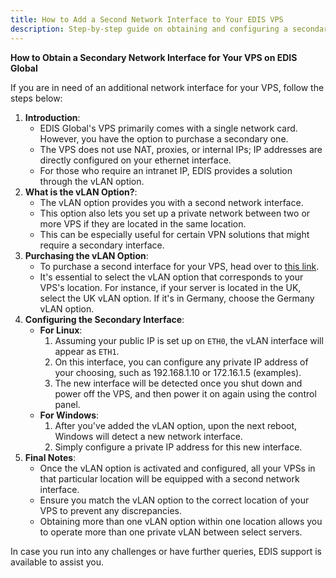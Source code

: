 ```yaml
---
title: How to Add a Second Network Interface to Your EDIS VPS
description: Step-by-step guide on obtaining and configuring a secondary network interface for your EDIS VPS. Maximize your private network capabilities with the vLAN option.
---
```


**How to Obtain a Secondary Network Interface for Your VPS on EDIS Global**

If you are in need of an additional network interface for your VPS, follow the steps below:

1. **Introduction**:
   - EDIS Global's VPS primarily comes with a single network card. However, you have the option to purchase a secondary one.
   - The VPS does not use NAT, proxies, or internal IPs; IP addresses are directly configured on your ethernet interface.
   - For those who require an intranet IP, EDIS provides a solution through the vLAN option.
2. **What is the vLAN Option?**:
   - The vLAN option provides you with a second network interface.
   - This option also lets you set up a private network between two or more VPS if they are located in the same location.
   - This can be especially useful for certain VPN solutions that might require a secondary interface.
3. **Purchasing the vLAN Option**:
   - To purchase a second interface for your VPS, head over to <a href="https://manage.edis.at/whmcs/cart.php?gid=209" target="_blank">this link</a>.
   - It's essential to select the vLAN option that corresponds to your VPS's location. For instance, if your server is located in the UK, select the UK vLAN option. If it's in Germany, choose the Germany vLAN option.
4. **Configuring the Secondary Interface**:
   - **For Linux**:
     1. Assuming your public IP is set up on `ETH0`, the vLAN interface will appear as `ETH1`.
     2. On this interface, you can configure any private IP address of your choosing, such as 192.168.1.10 or 172.16.1.5 (examples).
     3. The new interface will be detected once you shut down and power off the VPS, and then power it on again using the control panel.
   - **For Windows**:
     1. After you've added the vLAN option, upon the next reboot, Windows will detect a new network interface.
     2. Simply configure a private IP address for this new interface.
5. **Final Notes**:
   - Once the vLAN option is activated and configured, all your VPSs in that particular location will be equipped with a second network interface.
   - Ensure you match the vLAN option to the correct location of your VPS to prevent any discrepancies.
   - Obtaining more than one vLAN option within one location allows you to operate more than one private vLAN between select servers.&#x20;

In case you run into any challenges or have further queries, EDIS support is available to assist you.

